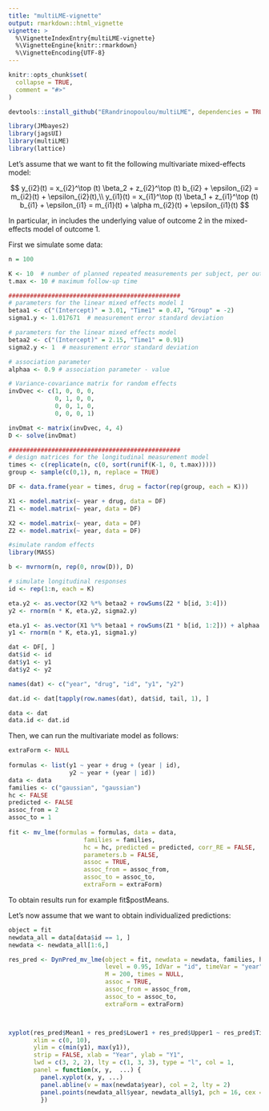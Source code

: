 ```yaml
---
title: "multiLME-vignette"
output: rmarkdown::html_vignette
vignette: >
  %\VignetteIndexEntry{multiLME-vignette}
  %\VignetteEngine{knitr::rmarkdown}
  %\VignetteEncoding{UTF-8}
---
```


```r
knitr::opts_chunk$set(
  collapse = TRUE,
  comment = "#>"
)
```

```r
devtools::install_github("ERandrinopoulou/multiLME", dependencies = TRUE, force = TRUE)

library(JMbayes2)
library(jagsUI)
library(multiLME)
library(lattice)
```

Let's assume that we want to fit the following multivariate mixed-effects model:

$$
y_{i2}(t) = x_{i2}^\top (t) \beta_2 + z_{i2}^\top (t) b_{i2} + \epsilon_{i2} = m_{i2}(t) + \epsilon_{i2}(t),\\
y_{i1}(t) = x_{i1}^\top (t) \beta_1 + z_{i1}^\top (t) b_{i1} + \epsilon_{i1} = m_{i1}(t) + \alpha m_{i2}(t) + \epsilon_{i1}(t)
$$

In particular, in includes the underlying value of outcome 2 in the mixed-effects model of outcome 1.

First we simulate some data:
```r
n = 100 

K <- 10  # number of planned repeated measurements per subject, per outcome
t.max <- 10 # maximum follow-up time

################################################
# parameters for the linear mixed effects model 1
betaa1 <- c("(Intercept)" = 3.01, "Time1" = 0.47, "Group" = -2)
sigma1.y <- 1.017671  # measurement error standard deviation

# parameters for the linear mixed effects model 
betaa2 <- c("(Intercept)" = 2.15, "Time1" = 0.91)
sigma2.y <- 1  # measurement error standard deviation

# association parameter
alphaa <- 0.9 # association parameter - value

# Variance-covariance matrix for random effects
invDvec <- c(1, 0, 0, 0,
             0, 1, 0, 0,
             0, 0, 1, 0,
             0, 0, 0, 1)

invDmat <- matrix(invDvec, 4, 4)
D <- solve(invDmat)

################################################
# design matrices for the longitudinal measurement model
times <- c(replicate(n, c(0, sort(runif(K-1, 0, t.max))))) 
group <- sample(c(0,1), n, replace = TRUE)

DF <- data.frame(year = times, drug = factor(rep(group, each = K)))

X1 <- model.matrix(~ year + drug, data = DF)
Z1 <- model.matrix(~ year, data = DF)

X2 <- model.matrix(~ year, data = DF)
Z2 <- model.matrix(~ year, data = DF)

#simulate random effects
library(MASS)

b <- mvrnorm(n, rep(0, nrow(D)), D)

# simulate longitudinal responses
id <- rep(1:n, each = K)

eta.y2 <- as.vector(X2 %*% betaa2 + rowSums(Z2 * b[id, 3:4])) 
y2 <- rnorm(n * K, eta.y2, sigma2.y)

eta.y1 <- as.vector(X1 %*% betaa1 + rowSums(Z1 * b[id, 1:2])) + alphaa * eta.y2 
y1 <- rnorm(n * K, eta.y1, sigma1.y)

dat <- DF[, ]
dat$id <- id
dat$y1 <- y1
dat$y2 <- y2

names(dat) <- c("year", "drug", "id", "y1", "y2")

dat.id <- dat[tapply(row.names(dat), dat$id, tail, 1), ]

data <- dat
data.id <- dat.id
```

Then, we can run the multivariate model as follows:
```r
extraForm <- NULL
  
formulas <- list(y1 ~ year + drug + (year | id),
                 y2 ~ year + (year | id))
data <- data
families <- c("gaussian", "gaussian")
hc <- FALSE
predicted <- FALSE
assoc_from = 2
assoc_to = 1
  
fit <- mv_lme(formulas = formulas, data = data, 
                     families = families, 
                     hc = hc, predicted = predicted, corr_RE = FALSE,
                     parameters.b = FALSE,
                     assoc = TRUE,
                     assoc_from = assoc_from,
                     assoc_to = assoc_to,
                     extraForm = extraForm)
```

To obtain results run for example fit$postMeans. 


Let's now assume that we want to obtain individualized predictions:

```r
object = fit
newdata_all = data[data$id == 1, ]
newdata <- newdata_all[1:6,]

res_pred <- DynPred_mv_lme(object = fit, newdata = newdata, families, hc,
                           level = 0.95, IdVar = "id", timeVar = "year",
                           M = 200, times = NULL,
                           assoc = TRUE,
                           assoc_from = assoc_from,
                           assoc_to = assoc_to,
                           extraForm = extraForm)



xyplot(res_pred$Mean1 + res_pred$Lower1 + res_pred$Upper1 ~ res_pred$Time,
       xlim = c(0, 10), 
       ylim = c(min(y1), max(y1)), 
       strip = FALSE, xlab = "Year", ylab = "Y1",
       lwd = c(3, 2, 2), lty = c(1, 3, 3), type = "l", col = 1,
       panel = function(x, y,  ...) {
         panel.xyplot(x, y, ...)
         panel.abline(v = max(newdata$year), col = 2, lty = 2)
         panel.points(newdata_all$year, newdata_all$y1, pch = 16, cex = 0.8, col = "blue")
         })
```
